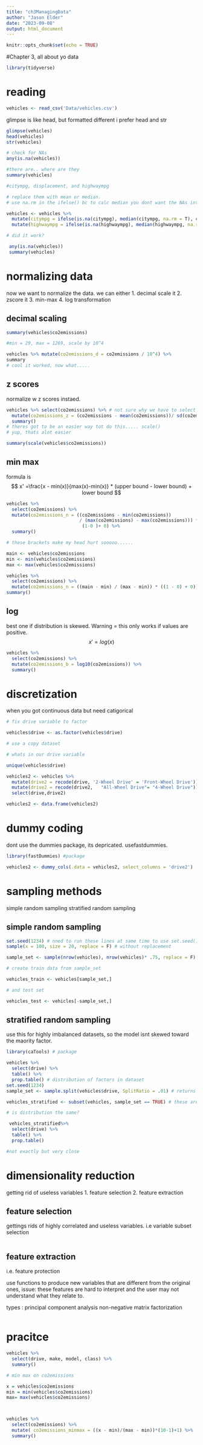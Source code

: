 ```yaml
---
title: "ch3ManagingData"
author: "Jason Elder"
date: "2023-09-08"
output: html_document
---
```


```r
knitr::opts_chunk$set(echo = TRUE)
```

#Chapter 3, all about yo data

```r
library(tidyverse)

```


# reading

```r
vehicles <- read_csv('Data/vehicles.csv')
```

glimpse is like head, but formatted different 
i prefer head and str

```r
glimpse(vehicles)
head(vehicles)
str(vehicles)
```
```r

# check for NAs
any(is.na(vehicles)) 

#there are.. where are they
summary(vehicles)

#citympg, displacement, and highwaympg

# replace them with mean or median. 
# use na.rm in the ifelse() bc to calc median you dont want the NAs intereferring

vehicles <- vehicles %>% 
  mutate(citympg = ifelse(is.na(citympg), median(citympg, na.rm = T), citympg)) %>% 
  mutate(highwaympg = ifelse(is.na(highwaympg), median(highwaympg, na.rm = T), highwaympg)) %>% mutate(displacement = ifelse(is.na(displacement), mean(displacement, na.rm = T), displacement))

# did it work?

 any(is.na(vehicles))
 summary(vehicles)
```

# normalizing data

now we want to normalize the data. we can either
1. decimal scale it
2. zscore it
3. min-max 
4. log transformation

## decimal scaling

```r

summary(vehicles$co2emissions)

#min = 29, max = 1269, scale by 10^4

vehicles %>% mutate(co2emissions_d = co2emissions / 10^4) %>% 
summary
# cool it worked, now what.....

```

## z scores
normalize w z scores instaed. 
```r
vehicles %>% select(co2emissions) %>% # not sure why we have to select but we do
  mutate(co2emissions_z = (co2emissions - mean(co2emissions))/ sd(co2emissions)) %>% 
  summary()
# theres got to be an easier way tot do this..... scale()
# yup, thats alot easier

summary(scale(vehicles$co2emissions))


```
## min max
formula is
$$ x' =\frac{x - min(x)}{max(x)-min(x)} * (upper bound - lower bound) + lower bound $$

```r

vehicles %>% 
  select(co2emissions) %>% 
  mutate(co2emissions_n = ((co2emissions - min(co2emissions)) 
                           / (max(co2emissions) - max(co2emissions))) *
                            (1-0 )+ 0) %>% 
  summary()

# these brackets make my head hurt sooooo......

main <- vehicles$co2emissions
min <- min(vehicles$co2emissions)
max <- max(vehicles$co2emissions)

vehicles %>% 
  select(co2emissions) %>% 
  mutate(co2emissions_n = ((main - min) / (max - min)) * ((1 - 0) + 0)) %>% 
summary()

```


## log
 best one if distribution is skewed. Warning = this only works if values are positive. 
 $$ x' = log(x)$$
```r
vehicles %>% 
  select(co2emissions) %>% 
  mutate(co2emissions_b = log10(co2emissions)) %>% 
  summary()
```

# discretization

when you got continuous data but need catigorical 

```r

# fix drive variable to factor

vehicles$drive <- as.factor(vehicles$drive)

# use a copy dataset

# whats in our drive variable

unique(vehicles$drive)

vehicles2 <- vehicles %>% 
  mutate(drive2 = recode(drive, '2-Wheel Drive' = 'Front-Wheel Drive')) %>% 
  mutate(drive2 = recode(drive2,   "All-Wheel Drive"= "4-Wheel Drive"))%>% 
  select(drive,drive2)

vehicles2 <- data.frame(vehicles2)
```


# dummy coding

dont use the dummies package, its depricated. usefastdummies. 

```r
library(fastDummies) #package 

```


```r
vehicles2 <- dummy_cols(.data = vehicles2, select_columns = 'drive2')

```


# sampling methods
 simple random sampling
stratified random sampling

## simple random sampling

```r
set.seed(1234) # nned to run these lines at same time to use set.seed()
sample(x = 100, size = 20, replace = F) # without replacement

sample_set <- sample(nrow(vehicles), nrow(vehicles)* .75, replace = F)

# create train data from sample_set

vehicles_train <- vehicles[sample_set,]

# and test set

vehicles_test <- vehicles[-sample_set,]

```

## stratified random sampling

use this for highly imbalanced datasets, so the model isnt skewed toward the maority factor. 

```r
library(caTools) # package

vehicles %>% 
  select(drive) %>% 
  table() %>% 
  prop.table() # distribution of factors in dataset
set.seed(1234)
sample_set <- sample.split(vehicles$drive, SplitRatio = .01) # returns logical vector

vehicles_stratified <- subset(vehicles, sample_set == TRUE) # these are the rows selected with sample.split

# is distribution the same?

 vehicles_stratified%>% 
  select(drive) %>% 
  table() %>% 
  prop.table() 

#not exactly but very close


```


# dimensionality reduction
getting rid of useless variables
1. feature selection
2. feature extraction

## feature selection
gettings rids of highly correlated and useless variables. 
i.e variable subset selection

```r



```

## feature extraction

i.e. feature protection

use functions to produce new variables that are different from the original ones, issue: these features are hard to interpret and the user may not understand what they relate to. 

types : 
principal component analysis
non-negative matrix factorization

```r

```


# pracitce 

```r
vehicles %>% 
  select(drive, make, model, class) %>% 
  summary()

# min max on co2emissions

x = vehicles$co2emissions
min = min(vehicles$co2emissions)
max= max(vehicles$co2emissions)



vehicles %>% 
  select(co2emissions) %>% 
  mutate( co2emissions_minmax = ((x - min)/(max - min))*(10-1)+1) %>% 
  summary()
```

